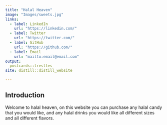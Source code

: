 ```yaml
---
title: "Halal Heaven"
image: "Images/sweets.jpg"
links:
  - label: LinkedIn
    url: "https://linkedin.com/"
  - label: Twitter
    url: "https://twitter.com/"
  - label: GitHub
    url: "https://github.com/"
  - label: Email
    url: "mailto:email@email.com"
output:
  postcards::trestles
site: distill::distill_website

---
```

 
## Introduction

Welcome to halal heaven, on this website you can purchase any halal candy that you would like, and any halal drinks you would like all different sizes and all different flavors.






